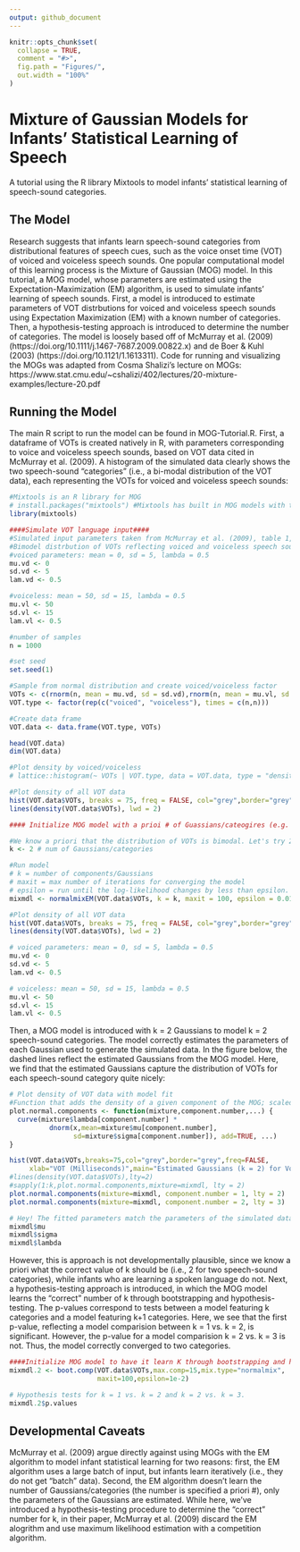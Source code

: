 ```yaml
---
output: github_document
---
```


<!-- README.md is generated from README.Rmd. Please edit that file -->

```r
knitr::opts_chunk$set(
  collapse = TRUE,
  comment = "#>",
  fig.path = "Figures/",
  out.width = "100%"
)
```
# Mixture of Gaussian Models for Infants' Statistical Learning of Speech

<!-- badges: start -->
<!-- badges: end -->

A tutorial using the R library Mixtools to model infants' statistical learning of speech-sound categories.

## The Model

Research suggests that infants learn speech-sound categories from distributional features of speech cues, such as the voice onset time (VOT) of voiced and voiceless speech sounds. One popular computational model of this learning process is the Mixture of Gaussian (MOG) model. In this tutorial, a MOG model, whose parameters are estimated using the Expectation-Maximization (EM) algorithm, is used to simulate infants' learning of speech sounds. First, a model is introduced to estimate parameters of VOT distrbutions for voiced and voiceless speech sounds using Expectation Maximization (EM) with a known number of categories. Then, a hypothesis-testing approach is introduced to determine the number of categories. The model is loosely based off of McMurray et al. (2009) (https://doi.org/10.1111/j.1467-7687.2009.00822.x) and de Boer & Kuhl (2003) (https://doi.org/10.1121/1.1613311). Code for running and visualizing the MOGs was adapted from Cosma Shalizi's lecture on MOGs: https://www.stat.cmu.edu/~cshalizi/402/lectures/20-mixture-examples/lecture-20.pdf

## Running the Model
The main R script to run the model can be found in MOG-Tutorial.R. First, a dataframe of VOTs is created natively in R, with parameters corresponding to voice and voiceless speech sounds, based on VOT data cited in McMurray et al. (2009). A histogram of the simulated data clearly shows the two speech-sound "categories" (i.e., a bi-modal distribution of the VOT data), each representing the VOTs for voiced and voiceless speech sounds:

```r

#Mixtools is an R library for MOG
# install.packages("mixtools") #Mixtools has built in MOG models with the EM algorithm
library(mixtools)

####Simulate VOT language input####
#Simulated input parameters taken from McMurray et al. (2009), table 1, row 1
#Bimodel distrbution of VOTs reflecting voiced and voiceless speech sounds
#voiced parameters: mean = 0, sd = 5, lambda = 0.5
mu.vd <- 0
sd.vd <- 5
lam.vd <- 0.5

#voiceless: mean = 50, sd = 15, lambda = 0.5
mu.vl <- 50
sd.vl <- 15
lam.vl <- 0.5

#number of samples
n = 1000

#set seed
set.seed(1)

#Sample from normal distribution and create voiced/voiceless factor
VOTs <- c(rnorm(n, mean = mu.vd, sd = sd.vd),rnorm(n, mean = mu.vl, sd = sd.vl))
VOT.type <- factor(rep(c("voiced", "voiceless"), times = c(n,n)))

#Create data frame
VOT.data <- data.frame(VOT.type, VOTs)

head(VOT.data)
dim(VOT.data)

#Plot density by voiced/voiceless
# lattice::histogram(~ VOTs | VOT.type, data = VOT.data, type = "density", breaks = 50)

#Plot density of all VOT data
hist(VOT.data$VOTs, breaks = 75, freq = FALSE, col="grey",border="grey", xlab = "VOT (Milliseconds)", main = "Voice Onset Times (VOTs) of Voiced and Voiceless")
lines(density(VOT.data$VOTs), lwd = 2)

#### Initialize MOG model with a prioi # of Guassians/cateogires (e.g. K) ####

#We know a priori that the distribution of VOTs is bimodal. Let's try 2 components.
k <- 2 # num of Gaussians/categories

#Run model
# k = number of components/Gaussians
# maxit = max number of iterations for converging the model
# epsilon = run until the log-likelihood changes by less than epsilon. Usually set to 10^-8
mixmdl <- normalmixEM(VOT.data$VOTs, k = k, maxit = 100, epsilon = 0.01)

```

```r
#Plot density of all VOT data
hist(VOT.data$VOTs, breaks = 75, freq = FALSE, col="grey",border="grey", xlab = "VOT (Milliseconds)", main = "VOT of Voiced and Voiceless")
lines(density(VOT.data$VOTs), lwd = 2)

```


```r

# voiced parameters: mean = 0, sd = 5, lambda = 0.5
mu.vd <- 0
sd.vd <- 5
lam.vd <- 0.5

# voiceless: mean = 50, sd = 15, lambda = 0.5
mu.vl <- 50
sd.vl <- 15
lam.vl <- 0.5

```


Then, a MOG model is introduced with k = 2 Gaussians to model k = 2 speech-sound categories. The model correctly estimates the parameters of each Gaussian used to generate the simulated data. In the figure below, the dashed lines reflect the estimated Gaussians from the MOG model. Here, we find that the estimated Gaussians capture the distribution of VOTs for each speech-sound category quite nicely: 


```r
# Plot density of VOT data with model fit
#Function that adds the density of a given component of the MOG; scaled by lambda for comparable visualization
plot.normal.components <- function(mixture,component.number,...) {
  curve(mixture$lambda[component.number] *
          dnorm(x,mean=mixture$mu[component.number],
                sd=mixture$sigma[component.number]), add=TRUE, ...)
}

hist(VOT.data$VOTs,breaks=75,col="grey",border="grey",freq=FALSE,
     xlab="VOT (Milliseconds)",main="Estimated Gaussians (k = 2) for Voiced and Voiceless")
#lines(density(VOT.data$VOTs),lty=2)
#sapply(1:k,plot.normal.components,mixture=mixmdl, lty = 2)
plot.normal.components(mixture=mixmdl, component.number = 1, lty = 2)
plot.normal.components(mixture=mixmdl, component.number = 2, lty = 3)
```


```r
# Hey! The fitted parameters match the parameters of the simulated data quite well.
mixmdl$mu
mixmdl$sigma
mixmdl$lambda
```


However, this is approach is not developmentally plausible, since we know a priori what the correct value of k should be (i.e., 2 for two speech-sound categories), while infants who are learning a spoken language do not. Next, a hypothesis-testing approach is introduced, in which the MOG model learns the "correct" number of k through bootstrapping and hypothesis-testing. The p-values correspond to tests between a model featuring k categories and a model featuring k+1 categories. Here, we see that the first p-value, reflecting a model comparision between k = 1 vs. k = 2, is significant. However, the p-value for a model comparision k = 2 vs. k = 3 is not. Thus, the model correctly converged to two categories. 

```r

####Initialize MOG model to have it learn K through bootstrapping and hypothesis testing####
mixmdl.2 <- boot.comp(VOT.data$VOTs,max.comp=15,mix.type="normalmix",
                      maxit=100,epsilon=1e-2)

```


```r
# Hypothesis tests for k = 1 vs. k = 2 and k = 2 vs. k = 3.
mixmdl.2$p.values

```


## Developmental Caveats
McMurray et al. (2009) argue directly against using MOGs with the EM algorithm to model infant statistical learning for two reasons: first, the EM algorithm uses a large batch of input, but infants learn iteratively (i.e., they do not get "batch" data). Second, the EM algorithm doesn't learn the number of Gaussians/categories (the number is specified a priori #), only the parameters of the Gaussians are estimated. While here, we've introduced a hypothesis-testing procedure to determine the "correct" number for k, in their paper, McMurray et al. (2009) discard the EM alogrithm and use maximum likelihood estimation with a competition algorithm.
